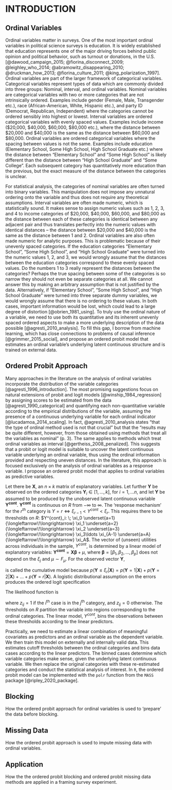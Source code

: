 # INTRODUCTION {#intro}

<!--
Some general text about surveys and survey experiments. Basically the abstract, but longer, more elaborate.
-->

## Ordinal Variables {#intro-ordinal}

Ordinal variables matter in surveys. One of the most important ordinal variables in political science surveys is education. It is widely established that education represents one of the major driving forces behind public opinion and political behavior, such as turnout or donations, in the U.S. [@dawood_campaign_2015; @fiorina_disconnect_2009; @leighley_who_2014; @abramowitz_disappearing_2010; @druckman_how_2013; @fiorina_culture_2011; @king_polarization_1997]. Ordinal variables are part of the larger framework of categorical variables. Categorical variables represent types of data which are commonly divided into three groups: Nominal, interval, and ordinal variables. Nominal variables are categorical variables with two or more categories that are not intrinsically ordered. Examples include gender (Female, Male, Transgender etc.), race (African-American, White, Hispanic etc.), and party ID (Democrat, Republican, Independent) where the categories cannot be ordered sensibly into highest or lowest. Interval variables are ordered categorical variables with evenly spaced values. Examples include income (\$20,000, \$40,000, \$60,000, \$80,000 etc.), where the distance between \$20,000 and \$40,000 is the same as the distance between \$60,000 and \$80,000. Ordinal variables are ordered categorical variables where the spacing between values is not the same. Examples include education (Elementary School, Some High School, High School Graduate etc.) where the distance between "Elementary School" and "Some High School" is likely different than the distance between "High School Graduate" and "Some College". Each subsequent category has quantitatively more education than the previous, but the exact measure of the distance between the categories is unclear.  

For statistical analysis, the categories of nominal variables are often turned into binary variables. This manipulation does not impose any unnatural ordering onto the variable and thus does not require any theoretical assumptions. Interval variables are often made numeric, which is statistically sound. It makes sense to assign numeric values such as 1, 2, 3, and 4 to income categories of \$20,000, \$40,000, \$60,000, and \$80,000 as the distance between each of these categories is identical between any adjacent pair and thus translates perfectly into the numeric values with identical distances -- the distance between \$20,000 and \$40,000 is the same as the distance between 1 and 2. Ordinal variables are also often made numeric for analytic purposes. This is problematic because of their unevenly spaced categories. If the education categories "Elementary School", "Some High School", and "High School Graduate" were turned into the numeric values 1, 2, and 3, we would wrongly assume that the distances between the education categories correspond to these evenly spaced values. Do the numbers 1 to 3 really represent the distances between the categories? Perhaps the true spacing between some of the categories is so narrow they should not even be separate categories at all. We cannot answer this by making an arbitrary assumption that is not justified by the data. Alternatively, if "Elementary School", "Some High School", and "High School Graduate" were turned into three separate dummy variables, we would wrongly assume that there is no ordering to these values. In both cases, important information would be lost, which could lead to a large degree of distortion [@obrien_1981_using]. To truly use the ordinal nature of a variable, we need to use both its quantitative and its inherent unevenly spaced ordered aspects to make a more underlying description of the data possible [@agresti_2010_analysis]. To fill this gap, I borrow from machine learning, which has close connections to problems of causal inference [@grimmer_2015_social], and propose an ordered probit model that estimates an ordinal variable's underlying latent continuous structure and is trained on external data.


## Ordered Probit Approach {#intro-op}

Many approaches in the literature on the analysis of ordinal variables incorporate the distribution of the variable categories [@agresti_1996_introduction]. The most promising suggestions focus on natural extensions of probit and logit models [@winship_1984_regression] by assigning scores to be estimated from the data [@agresti_1990_categorical] and quantifying each non-quantitative variable according to the empirical distributions of the variable, assuming the presence of a continuous underlying variable for each ordinal indicator [@lucadamoa_2014_scaling]. In fact, @agresti_2010_analysis states "that the type of ordinal method used is not that crucial" but that the "results may be quite different, however, from those obtained using methods that treat all the variables as nominal" (p. 3). The same applies to methods which treat ordinal variables as interval [@gertheiss_2008_penalized]. This suggests that a probit or logit model is suitable to uncover the latent continuous variable underlying an ordinal variable, thus using the ordinal information provided and respecting uneven distances. In the literature, this approach is focused exclusively on the analysis of ordinal variables as a response variable. I propose an ordered probit model that applies to ordinal variables as predictive variables.

Let there be $\bm{X}$, an $n \times k$ matrix of explanatory variables. Let further $\bm{Y}$ be observed on the ordered categories $\bm{Y}_i \in [1,\ldots,k]$, for $i=1,\ldots n$, and let $\bm{Y}$ be assumed to be produced by the unobserved latent continuous variable $\bm{Y^{cont}}$. $\bm{Y^{cont}}$ is continuous on $R$ from $-\infty$ to $\infty$. The 'response mechanism' for the $r^{th}$ category is $Y=r \Longleftrightarrow \xi_{r-1} < Y^{cont} < \xi_r$. This requires there to be thresholds on $R$:
$Y^{cont}_i: \; \xi_0 \underset{a=1}{\longleftarrow\!\longrightarrow} \xi_1 \underset{a=2}{\longleftarrow\!\longrightarrow} \xi_2 \underset{a=3}{\longleftarrow\!\longrightarrow} \xi_3\ldots \xi_{A-1} \underset{a=A}{\longleftarrow\!\longrightarrow} \xi_A$. The vector of (unseen) utilities across individuals in the sample, $Y^{cont}$, is determined by a linear model of explanatory variables: $\bm{Y^{cont}} = \bm{X} \bm{\beta} + \mu$, where $\bm{\beta} =[\beta_1,\beta_2,\ldots,\beta_p]$ does not depend on the $\xi_j$ and $\mu \sim F_{\mu}$. For the observed vector $\bm{Y}$,

\begin{align}
p(\bm{Y} \leq r|\bm{X}) &= p(\bm{Y^{cont}} \leq \xi_r) = p(\bm{X}\bm{\beta} + \mu \leq \xi_r) \nonumber\\
&= p(\mu \leq \xi_r+\bm{X}\bm{\beta}) = F_{\mu}(\xi_r + \bm{X}\bm{\beta})
\end{align}
            
is called the cumulative model because $p(\bm{Y} \leq \xi_r|\bm{X}) = p(\bm{Y}=1|\bm{X}) + p(\bm{Y}=2|\bm{X}) + \ldots + p(\bm{Y}=r|\bm{X})$. A logistic distributional assumption on the errors produces the ordered logit specification

\begin{align}
F_{\mu}(\xi_r - \bm{X}'\bm{\beta}) = P(\bm{Y} \leq r|\bm{X}) = [1+\exp(-\xi_r-\bm{X}'\bm{\beta})]^{-1}. 
\end{align}

The likelihood function is 

\begin{align}
L(\bm{\beta},\bm{\xi}|\bm{X},\bm{Y}) = \prod_{i=1}^{n}\prod_{j=1}^{A-1}\left[\Lambda(\xi_j + \bm{X}_i'\bm{\beta}) - \Lambda(\xi_{j-1} + \bm{X}_i'\bm{\beta}) \right]^{z_{ij}}
\end{align}

where $z_{ij}=1$ if the $i^\text{th}$ case is in the $j^\text{th}$ category, and $z_{ij}=0$ otherwise. The thresholds on $R$ partition the variable into regions corresponding to the ordinal categories. The linear model, $Y^{cont}$, bins the observations between these thresholds according to the linear predictors. 

Practically, we need to estimate a linear combination of meaningful covariates as predictors and an ordinal variable as the dependent variable. We then train this model on externally and internally valid data. This estimates cutoff thresholds between the ordinal categories and bins data cases according to the linear predictors. The binned cases determine which variable categories make sense, given the underlying latent continuous variable. We then replace the original categories with these re-estimated categories and conduct the statistical analysis of interest. In `R`, the ordered probit model can be implemented with the `polr` function from the `MASS` package [@ripley_2020_package].


\clearpage

## Blocking {#intro-blocking}

How the ordered probit approach for ordinal variables is used to 'prepare' the data before blocking.



## Missing Data {#intro-missing}

How the ordered probit approach is used to impute missing data with ordinal variables.



## Application {#intro-application}

How the the ordered probit blocking and ordered probit missing data methods are applied in a framing survey experiment.




